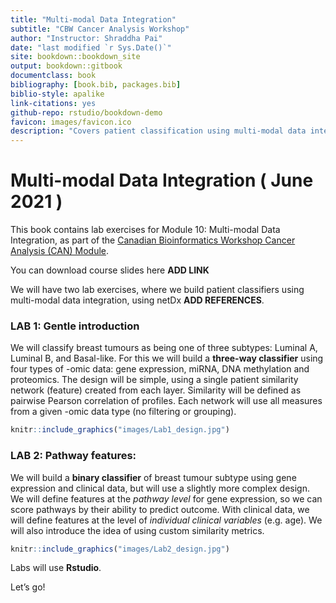 ```yaml
--- 
title: "Multi-modal Data Integration"
subtitle: "CBW Cancer Analysis Workshop"
author: "Instructor: Shraddha Pai"
date: "last modified `r Sys.Date()`"
site: bookdown::bookdown_site
output: bookdown::gitbook
documentclass: book
bibliography: [book.bib, packages.bib]
biblio-style: apalike
link-citations: yes
github-repo: rstudio/bookdown-demo
favicon: images/favicon.ico
description: "Covers patient classification using multi-modal data integration"
---
```


# Multi-modal Data Integration ( June 2021 )

This book contains lab exercises for Module 10: Multi-modal Data Integration, as part of the [Canadian Bioinformatics Workshop Cancer Analysis (CAN) Module](https://bioinformatics.ca/workshops/2021-cancer-analysis/).

You can download course slides here **ADD LINK**

We will have two lab exercises, where we build patient classifiers using multi-modal data integration, using netDx **ADD REFERENCES**.

### LAB 1: Gentle introduction 

We will classify breast tumours as being one of three subtypes: Luminal A, Luminal B, and Basal-like. For this we will build a **three-way classifier** using four types of -omic data: gene expression, miRNA, DNA methylation and proteomics. The design will be simple, using a single patient similarity network (feature) created from each layer. Similarity will be defined as pairwise Pearson correlation of profiles. Each network will use all measures from a given -omic data type (no filtering or grouping). 

```r
knitr::include_graphics("images/Lab1_design.jpg")
```

### LAB 2: Pathway features:

We will build a **binary classifier** of breast tumour subtype using gene expression and clinical data, but will use a slightly more complex design. We will define features at the *pathway level* for gene expression, so we can score pathways by their ability to predict outcome. With clinical data, we will define features at the level of *individual clinical variables* (e.g. age). We will also introduce the idea of using custom similarity metrics.

```r
knitr::include_graphics("images/Lab2_design.jpg")
```

Labs will use **Rstudio**.

Let's go!